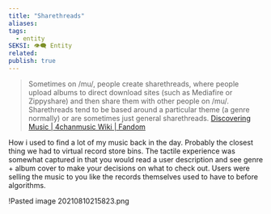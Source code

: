 ```yaml
---
title: "Sharethreads"
aliases: 
tags:
  - entity
SEKSI: 👁️‍🗨️ Entity
related:
publish: true
---
```




> Sometimes on /mu/, people create sharethreads, where people upload albums to direct download sites (such as Mediafire or Zippyshare) and then share them with other people on /mu/. Sharethreads tend to be based around a particular theme (a genre normally) or are sometimes just general sharethreads.
> [Discovering Music | 4chanmusic Wiki | Fandom](https://4chanmusic.fandom.com/wiki/Discovering_Music)

How i used to find a lot of my music back in the day. Probably the closest thing we had to virtual record store bins. The tactile experience was somewhat captured in that you would read a user description and see genre + album cover to make your decisions on what to check out. Users were selling the music to you like the records themselves used to have to before algorithms.

!<Link href="/c/pasted-image-20210810215823png" className="text-[var(--color-primary)] hover:underline hover:text-[var(--color-secondary)] transition-colors font-medium">Pasted image 20210810215823.png</Link>
